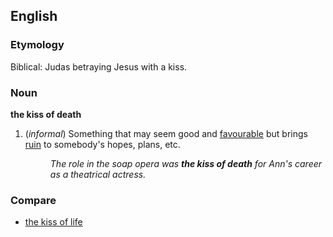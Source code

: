 ==English==

===Etymology===
Biblical: Judas betraying Jesus with a kiss.

===Noun===
'''the kiss of death'''
# {{idiom}} (''informal'') Something that may seem good and [[favourable]] but brings [[ruin]] to somebody's hopes, plans, etc. 
#:'' The role in the soap opera was '''the kiss of death''' for Ann's career as a theatrical actress.''

===Compare===
*[[the kiss of life]]
